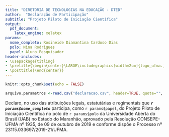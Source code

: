 ```yaml
---
title: "DIRETORIA DE TECNOLOGIAS NA EDUCAÇÃO - DTED"
author:  "Declaração de Participação"
subtitle: "Projeto Piloto de Iniciação Científica"
output:
  pdf_document:
    latex_engine: xelatex
params:
  nome_completo: Rosineide Diamantina Cardoso Dias      
  polo: Nina Rodrigues
  papel: Aluno Pesquisador	  
header-includes:
- \usepackage{titling}
- \pretitle{\begin{center}\LARGE\includegraphics[width=2cm]{logo_ufma.jpeg}\\[\bigskipamount]}
- \posttitle{\end{center}}
---
```


```r
knitr::opts_chunk$set(echo = FALSE)
```


```r
arquivo.parametros <-read.csv("declaracao.csv", header=TRUE, quote="", stringsAsFactors=FALSE)
```


Declaro, no uso das atribuições legais, estatutárias e regimentais que ***`r params$nome_completo`*** participa, como `r params$papel`, do Projeto Piloto de Iniciação Científica no polo de `r params$polo` da Universidade Aberta do Brasil (UAB) no Estado do Maranhão, aprovado pela Resolução CONSEPE-UFMA nº 1935, de 09 de outubro de 2019 e conforme dispõe o Processo nº 23115.033697/2019-21/UFMA.


\begin{flushright}

Maranhão, 17 de dezembro de 2020

\end{flushright}


\begin{center}


```r
knitr::include_graphics("assina.jpg")
```
Prof. Dr. Tadeu Gomes Teixeira

Coordenação do Projeto 
  
Universidade Aberta do Brasil - UFMA
\end{center}


  
